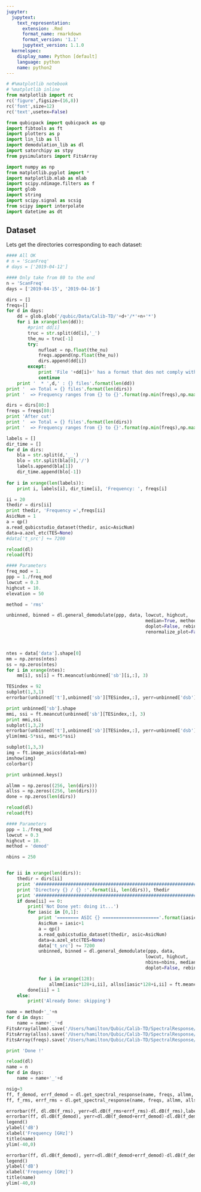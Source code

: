 ```yaml
---
jupyter:
  jupytext:
    text_representation:
      extension: .Rmd
      format_name: rmarkdown
      format_version: '1.1'
      jupytext_version: 1.1.0
  kernelspec:
    display_name: Python [default]
    language: python
    name: python2
---
```


```python
# #%matplotlib notebook
# %matplotlib inline
from matplotlib import rc
rc('figure',figsize=(16,8))
rc('font',size=12)
rc('text',usetex=False)

from qubicpack import qubicpack as qp
import fibtools as ft
import plotters as p
import lin_lib as ll
import demodulation_lib as dl
import satorchipy as stpy
from pysimulators import FitsArray

import numpy as np
from matplotlib.pyplot import *
import matplotlib.mlab as mlab
import scipy.ndimage.filters as f
import glob
import string
import scipy.signal as scsig
from scipy import interpolate
import datetime as dt

```

## Dataset
Lets get the directories corresponding to each dataset:

```python
#### All OK
# n = 'ScanFreq'
# days = ['2019-04-12']

#### Only take from 80 to the end
n = 'ScanFreq'
days = ['2019-04-15', '2019-04-16']

dirs = []
freqs=[]
for d in days:
    dd = glob.glob('/qubic/Data/Calib-TD/'+d+'/*'+n+'*')
    for i in xrange(len(dd)): 
        #print dd[i]
        truc = str.split(dd[i],'_')
        the_nu = truc[-1]
        try:
            nufloat = np.float(the_nu)
            freqs.append(np.float(the_nu))
            dirs.append(dd[i])
        except:
            print 'File '+dd[i]+' has a format that des not comply with expectations => rejected'
            continue
    print '  * ',d,' : {} files'.format(len(dd))
print '  => Total = {} files'.format(len(dirs))
print '  => Frequency ranges from {} to {}'.format(np.min(freqs),np.max(freqs))

dirs = dirs[80:]
freqs = freqs[80:]
print 'After cut'
print '  => Total = {} files'.format(len(dirs))
print '  => Frequency ranges from {} to {}'.format(np.min(freqs),np.max(freqs))

```

```python
labels = []
dir_time = []
for d in dirs:
    bla = str.split(d,'__')
    blo = str.split(bla[0],'/')
    labels.append(bla[1])
    dir_time.append(blo[-1])
    
for i in xrange(len(labels)): 
    print i, labels[i], dir_time[i], 'Frequency: ', freqs[i]

```

```python
ii = 20
thedir = dirs[ii]
print thedir, 'Frequency =',freqs[ii]
AsicNum = 1
a = qp()
a.read_qubicstudio_dataset(thedir, asic=AsicNum)
data=a.azel_etc(TES=None)
#data['t_src'] += 7200

```

```python
reload(dl)
reload(ft)

#### Parameters
freq_mod = 1.
ppp = 1./freq_mod
lowcut = 0.3
highcut = 10.
elevation = 50

method = 'rms'

unbinned, binned = dl.general_demodulate(ppp, data, lowcut, highcut,
                                                    median=True, method=method, 
                                                    doplot=False, rebin=False, 
                                                    renormalize_plot=False, verbose=True)



ntes = data['data'].shape[0]
mm = np.zeros(ntes)
ss = np.zeros(ntes)
for i in xrange(ntes):
    mm[i], ss[i] = ft.meancut(unbinned['sb'][i,:], 3)

TESindex = 92
subplot(1,3,1)
errorbar(unbinned['t'],unbinned['sb'][TESindex,:], yerr=unbinned['dsb'][TESindex,:], fmt='ro')

print unbinned['sb'].shape
mmi, ssi = ft.meancut(unbinned['sb'][TESindex,:], 3)
print mmi,ssi
subplot(1,3,2)
errorbar(unbinned['t'],unbinned['sb'][TESindex,:], yerr=unbinned['dsb'][TESindex,:], fmt='ro')
ylim(mmi-5*ssi, mmi+5*ssi)

subplot(1,3,3)
img = ft.image_asics(data1=mm)
imshow(img)
colorbar()

print unbinned.keys()
```

```python
allmm = np.zeros((256, len(dirs)))
allss = np.zeros((256, len(dirs)))
done = np.zeros(len(dirs))
```

```python
reload(dl)
reload(ft)

#### Parameters
ppp = 1./freq_mod
lowcut = 0.3
highcut = 10.
method = 'demod'

nbins = 250


for ii in xrange(len(dirs)):
    thedir = dirs[ii]
    print '##############################################################'
    print 'Directory {} / {} :'.format(ii, len(dirs)), thedir
    print '##############################################################'
    if done[ii] == 0:
        print('Not Done yet: doing it...')
        for iasic in [0,1]:
            print '======== ASIC {} ====================='.format(iasic)
            AsicNum = iasic+1
            a = qp()
            a.read_qubicstudio_dataset(thedir, asic=AsicNum)
            data=a.azel_etc(TES=None)
            data['t_src'] += 7200
            unbinned, binned = dl.general_demodulate(ppp, data, 
                                                    lowcut, highcut,
                                                    nbins=nbins, median=True, method=method, 
                                                    doplot=False, rebin=False, verbose=False)

            for i in xrange(128):
                allmm[iasic*128+i,ii], allss[iasic*128+i,ii] = ft.meancut(unbinned['sb'][i,:], 3)
        done[ii] = 1
    else:
        print('Already Done: skipping')

name = method+'_'+n
for d in days:
    name = name+'_'+d
FitsArray(allmm).save('/Users/hamilton/Qubic/Calib-TD/SpectralResponse/allmm_'+name+'.fits')
FitsArray(allss).save('/Users/hamilton/Qubic/Calib-TD/SpectralResponse/allss_'+name+'.fits')    
FitsArray(freqs).save('/Users/hamilton/Qubic/Calib-TD/SpectralResponse/freqs_'+name+'.fits')    

```

```python
print 'Done !'
```

```python
reload(dl)
name = n
for d in days:
    name = name+'_'+d

nsig=3
ff, f_demod, errf_demod = dl.get_spectral_response(name, freqs, allmm, allss, method='demod',nsig=nsig)
ff, f_rms, errf_rms = dl.get_spectral_response(name, freqs, allmm, allss, method='rms',nsig=nsig)

errorbar(ff, dl.dB(f_rms), yerr=dl.dB(f_rms+errf_rms)-dl.dB(f_rms),label='rms', fmt='b.-')
errorbar(ff, dl.dB(f_demod), yerr=dl.dB(f_demod+errf_demod)-dl.dB(f_demod), label='demod', fmt='r.-')
legend()
ylabel('dB')
xlabel('Frequency [GHz]')
title(name)
ylim(-40,0)
```

```python
errorbar(ff, dl.dB(f_demod), yerr=dl.dB(f_demod+errf_demod)-dl.dB(f_demod), label='Demodulated', fmt='r.-')
legend()
ylabel('dB')
xlabel('Frequency [GHz]')
title(name)
ylim(-40,0)
```

```python

```
